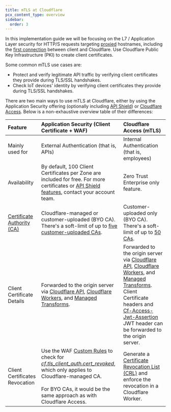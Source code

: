 ```yaml
---
title: mTLS at Cloudflare
pcx_content_type: overview
sidebar:
  order: 3
---
```


In this implementation guide we will be focusing on the L7 / Application Layer security for HTTP/S requests targeting [proxied](/dns/manage-dns-records/reference/proxied-dns-records/) hostnames, including the [first connection](/ssl/origin-configuration/ssl-modes/) between client and Cloudflare. Use Cloudflare Public Key Infrastructure (PKI) to create client certificates.

Some common mTLS use cases are:
- Protect and verify legitimate API traffic by verifying client certificates they provide during TLS/SSL handshakes.
- Check IoT devices' identity by verifying client certificates they provide during TLS/SSL handshakes.

There are two main ways to use mTLS at Cloudflare, either by using the Application Security offering (optionally including [API Shield](/api-shield/)) or [Cloudflare Access](/cloudflare-one/policies/access/). Below is a non-exhaustive overview table of their differences:

| Feature | Application Security (Client Certificate \+ WAF) | Cloudflare Access (mTLS) |
| :---- | :---- | :---- |
| Mainly used for | External Authentication (that is, APIs) | Internal Authentication (that is, employees) |
| Availability | By default, 100 Client Certificates per Zone are included for free. For more certificates or [API Shield features](/api-shield/), contact your account team. | Zero Trust Enterprise only feature. |
| [Certificate Authority (CA)](/ssl/concepts/#certificate-authority-ca)  | Cloudflare-managed or customer-uploaded (BYO CA). There's a soft-limit of up to [five customer-uploaded CAs](/ssl/client-certificates/byo-ca/#availability). | Customer-uploaded only (BYO CA). There's a soft-limit of up to [50 CAs](/cloudflare-one/account-limits/#access). |
| Client Certificate Details | Forwarded to the origin server via [Cloudflare API](/ssl/client-certificates/enable-mtls/#cloudflare-api), [Cloudflare Workers](/ssl/client-certificates/enable-mtls/#cloudflare-workers), and [Managed Transforms](/ssl/client-certificates/enable-mtls/#managed-transforms). | Forwarded to the origin server via [Cloudflare API](/cloudflare-one/identity/devices/access-integrations/mutual-tls-authentication/#cloudflare-api), [Cloudflare Workers](/cloudflare-one/identity/devices/access-integrations/mutual-tls-authentication/#cloudflare-workers), and [Managed Transforms](/cloudflare-one/identity/devices/access-integrations/mutual-tls-authentication/#managed-transforms). Client Certificate headers and [Cf-Access-Jwt-Assertion](/cloudflare-one/identity/authorization-cookie/validating-json/) JWT header can be forwarded to the origin server. |
| Client Certificates Revocation | Use the WAF [Custom Rules](/waf/custom-rules/) to check for [*cf.tls\_client\_auth.cert\_revoked*](/ssl/client-certificates/revoke-client-certificate/), which only applies to Cloudflare-managed CA. <br /><br /> For BYO CAs, it would be the same approach as with Cloudflare Access. | Generate a [Certificate Revocation List (CRL)](/cloudflare-one/identity/devices/access-integrations/mutual-tls-authentication/#create-a-crl) and enforce the revocation in a Cloudflare Worker. |
